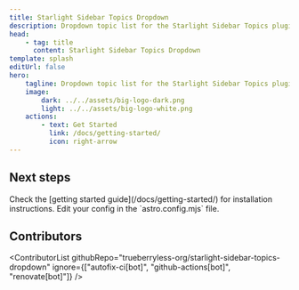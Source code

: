 ```yaml
---
title: Starlight Sidebar Topics Dropdown
description: Dropdown topic list for the Starlight Sidebar Topics plugin.
head:
    - tag: title
      content: Starlight Sidebar Topics Dropdown
template: splash
editUrl: false
hero:
    tagline: Dropdown topic list for the Starlight Sidebar Topics plugin.
    image:
        dark: ../../assets/big-logo-dark.png
        light: ../../assets/big-logo-white.png
    actions:
        - text: Get Started
          link: /docs/getting-started/
          icon: right-arrow
---
```



## Next steps

<CardGrid stagger>
    <Card title="Install the component" icon="puzzle">
        Check the [getting started guide](/docs/getting-started/) for installation instructions.
    </Card>
    <Card title="Configure the component" icon="setting">
        Edit your config in the `astro.config.mjs` file.
    </Card>
</CardGrid>

## Contributors


<ContributorList githubRepo="trueberryless-org/starlight-sidebar-topics-dropdown" ignore={["autofix-ci[bot]", "github-actions[bot]", "renovate[bot]"]} />
